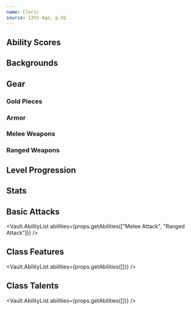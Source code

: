 ```yaml
---
name: Cleric
source: 13th Age, p.92
---
```


## Ability Scores

## Backgrounds

## Gear

### Gold Pieces

### Armor

### Melee Weapons

### Ranged Weapons

## Level Progression

## Stats

## Basic Attacks

<Vault.AbilityList
  abilities={props.getAbilities(["Melee Attack", "Ranged Attack"])}
/>

## Class Features

<Vault.AbilityList abilities={props.getAbilities([])} />

## Class Talents

<Vault.AbilityList abilities={props.getAbilities([])} />
